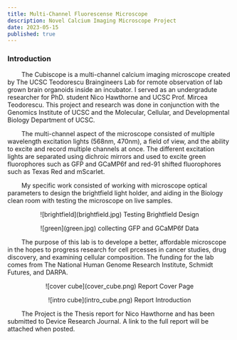 ```yaml
---
title: Multi-Channel Fluorescense Microscope
description: Novel Calcium Imaging Microscope Project
date: 2023-05-15
published: true
---
```


 ### Introduction 

&nbsp;&nbsp;&nbsp;&nbsp;&nbsp;&nbsp;&nbsp;&nbsp;The Cubiscope is a multi-channel calcium imaging microscope created by The UCSC Teodorescu Braingineers Lab for remote observation of lab grown brain organoids inside an incubator. I served as an undergradute researcher for PhD. student Nico Hawthorne and UCSC Prof. Mircea Teodorescu. This project and research was done in conjunction with the Genomics Institute of UCSC and the Molecular, Cellular, and Developmental Biology Department of UCSC. 

&nbsp;&nbsp;&nbsp;&nbsp;&nbsp;&nbsp;&nbsp;&nbsp;The multi-channel aspect of the microscope consisted of multiple wavelength excitation lights (568nm, 470nm), a field of view, and the ability to excite and record multiple channels at once. The different excitation lights are separated using dichroic mirrors and used to excite green fluorophores such as GFP and GCaMP6f and red-91 shifted fluorophores such as Texas Red and mScarlet. 

&nbsp;&nbsp;&nbsp;&nbsp;&nbsp;&nbsp;&nbsp;&nbsp;My specific work consisted of working with microscope optical parameters to design the brightfield light holder, and aiding in the Biology clean room with testing the microscope on live samples. 

<p align="center">
    ![brightfield](brightfield.jpg)
    Testing Brightfield Design
</p>

<p align="center">
    ![green](green.jpg)
    collecting GFP and GCaMP6f Data
</p>

&nbsp;&nbsp;&nbsp;&nbsp;&nbsp;&nbsp;&nbsp;&nbsp;The purpose of this lab is to develope a better, affordable microscope in the hopes to progress research for cell prcesses in cancer studies, drug discovery, and examining cellular composition. The funding for the lab comes from The National Human Genome Research Institute, Schmidt Futures, and DARPA. 

<p align="center">
    ![cover cube](cover_cube.png)
    Report Cover Page 
</p>

<p align="center">
    ![intro cube](intro_cube.png)
    Report Introduction
</p>

&nbsp;&nbsp;&nbsp;&nbsp;&nbsp;&nbsp;&nbsp;&nbsp;The Project is the Thesis report for Nico Hawthorne and has been submitted to Device Research Journal. A link to the full report will be attached when posted.